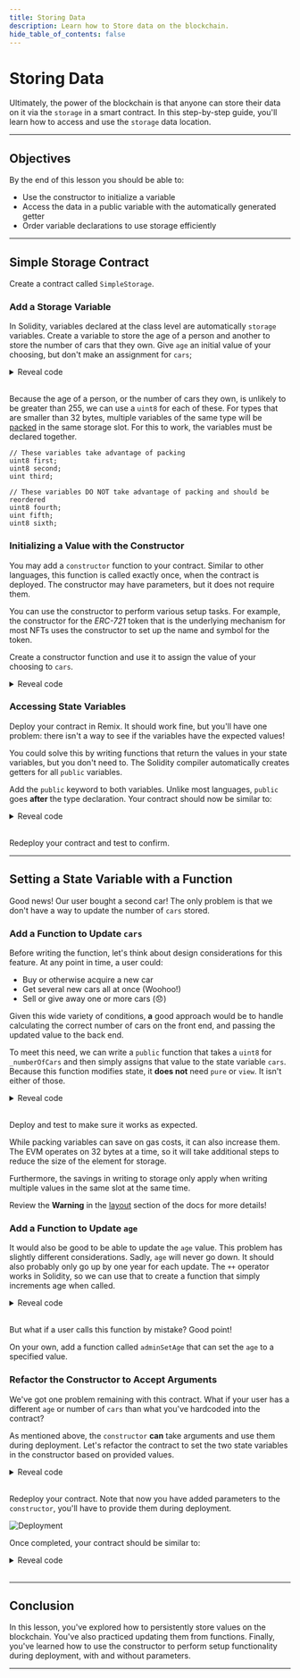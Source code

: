 ```yaml
---
title: Storing Data
description: Learn how to Store data on the blockchain.
hide_table_of_contents: false
---
```


# Storing Data

Ultimately, the power of the blockchain is that anyone can store their data on it via the `storage` in a smart contract. In this step-by-step guide, you'll learn how to access and use the `storage` data location.

---

## Objectives

By the end of this lesson you should be able to:

- Use the constructor to initialize a variable
- Access the data in a public variable with the automatically generated getter
- Order variable declarations to use storage efficiently

---

## Simple Storage Contract

Create a contract called `SimpleStorage`.

### Add a Storage Variable

In Solidity, variables declared at the class level are automatically `storage` variables. Create a variable to store the age of a person and another to store the number of cars that they own. Give `age` an initial value of your choosing, but don't make an assignment for `cars`;

<details>

<summary>Reveal code</summary>

```solidity
contract SimpleStorage {
    uint8 age = 41;
    uint8 cars;
}
```

</details>

<br/>

Because the age of a person, or the number of cars they own, is unlikely to be greater than 255, we can use a `uint8` for each of these. For types that are smaller than 32 bytes, multiple variables of the same type will be [packed] in the same storage slot. For this to work, the variables must be declared together.

```solidity
// These variables take advantage of packing
uint8 first;
uint8 second;
uint third;

// These variables DO NOT take advantage of packing and should be reordered
uint8 fourth;
uint fifth;
uint8 sixth;
```

### Initializing a Value with the Constructor

You may add a `constructor` function to your contract. Similar to other languages, this function is called exactly once, when the contract is deployed. The constructor may have parameters, but it does not require them.

You can use the constructor to perform various setup tasks. For example, the constructor for the _ERC-721_ token that is the underlying mechanism for most NFTs uses the constructor to set up the name and symbol for the token.

Create a constructor function and use it to assign the value of your choosing to `cars`.

<details>

<summary>Reveal code</summary>

```solidity
constructor() {
    cars = 1;
}
```

</details>

### Accessing State Variables

Deploy your contract in Remix. It should work fine, but you'll have one problem: there isn't a way to see if the variables have the expected values!

You could solve this by writing functions that return the values in your state variables, but you don't need to. The Solidity compiler automatically creates getters for all `public` variables.

Add the `public` keyword to both variables. Unlike most languages, `public` goes **after** the type declaration. Your contract should now be similar to:

<details>

<summary>Reveal code</summary>

```solidity
contract SimpleStorage {
    uint8 public age = 41;
    uint8 public cars;
    constructor() {
        cars = 1;
    }
}
```

</details>

<br/>

Redeploy your contract and test to confirm.

---

## Setting a State Variable with a Function

Good news! Our user bought a second car! The only problem is that we don't have a way to update the number of `cars` stored.

### Add a Function to Update `cars`

Before writing the function, let's think about design considerations for this feature. At any point in time, a user could:

- Buy or otherwise acquire a new car
- Get several new cars all at once (Woohoo!)
- Sell or give away one or more cars (😞)

Given this wide variety of conditions, **a** good approach would be to handle calculating the correct number of cars on the front end, and passing the updated value to the back end.

To meet this need, we can write a `public` function that takes a `uint8` for `_numberOfCars` and then simply assigns that value to the state variable `cars`. Because this function modifies state, it **does not** need `pure` or `view`. It isn't either of those.

<details>

<summary>Reveal code</summary>

```solidity
function updateNumberOfCars(uint8 _numberOfCars) public {
    cars = _numberOfCars;
}
```

</details>

<br/>

Deploy and test to make sure it works as expected.

<Warning>
While packing variables can save on gas costs, it can also increase them. The EVM operates on 32 bytes at a time, so it will take additional steps to reduce the size of the element for storage.

Furthermore, the savings in writing to storage only apply when writing multiple values in the same slot at the same time.

Review the **Warning** in the [layout] section of the docs for more details!
</Warning>


### Add a Function to Update `age`

It would also be good to be able to update the `age` value. This problem has slightly different considerations. Sadly, `age` will never go down. It should also probably only go up by one year for each update. The `++` operator works in Solidity, so we can use that to create a function that simply increments age when called.

<details>

<summary>Reveal code</summary>


```solidity
function increaseAge() public {
    age++;
}
```

</details>

<br/>


But what if a user calls this function by mistake? Good point!

On your own, add a function called `adminSetAge` that can set the `age` to a specified value.

### Refactor the Constructor to Accept Arguments

We've got one problem remaining with this contract. What if your user has a different `age` or number of `cars` than what you've hardcoded into the contract?

As mentioned above, the `constructor` **can** take arguments and use them during deployment. Let's refactor the contract to set the two state variables in the constructor based on provided values.

<details>

<summary>Reveal code</summary>

```solidity
contract SimpleStorage {
    uint8 public age;
    uint8 public cars;
    constructor(uint8 _age, uint8 _cars) {
        age = _age;
        cars = _cars;
    }
}
```

</details>

<br/>

Redeploy your contract. Note that now you have added parameters to the `constructor`, you'll have to provide them during deployment.

![Deployment](/images/learn/storage/deployment-with-params.png)

Once completed, your contract should be similar to:


<details>

<summary>Reveal code</summary>

```solidity
contract SimpleStorage {
    uint8 public age;
    uint8 public cars;
    constructor(uint8 _age, uint8 _cars) {
        age = _age;
        cars = _cars;
    }

    function updateNumberOfCars(uint8 _numberOfCars) public {
        cars = _numberOfCars;
    }

    function increaseAge() public {
        age++;
    }

    function adminSetAge(uint8 _age) public {
        age = _age;
    }
}
```

</details>

<br/>

---

## Conclusion

In this lesson, you've explored how to persistently store values on the blockchain. You've also practiced updating them from functions. Finally, you've learned how to use the constructor to perform setup functionality during deployment, with and without parameters.

---

[packed]: https://docs.soliditylang.org/en/v0.8.17/internals/layout_in_storage.html
[layout]: https://docs.soliditylang.org/en/v0.8.17/internals/layout_in_storage.html
